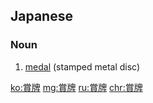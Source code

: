 ==Japanese==
{{ja-kanjitab|しょう|はい|yomi=o}}

===Noun===
{{ja-noun|しょうはい}}

# [[medal]] (stamped metal disc)

[[ko:賞牌]]
[[mg:賞牌]]
[[ru:賞牌]]
[[chr:賞牌]]
